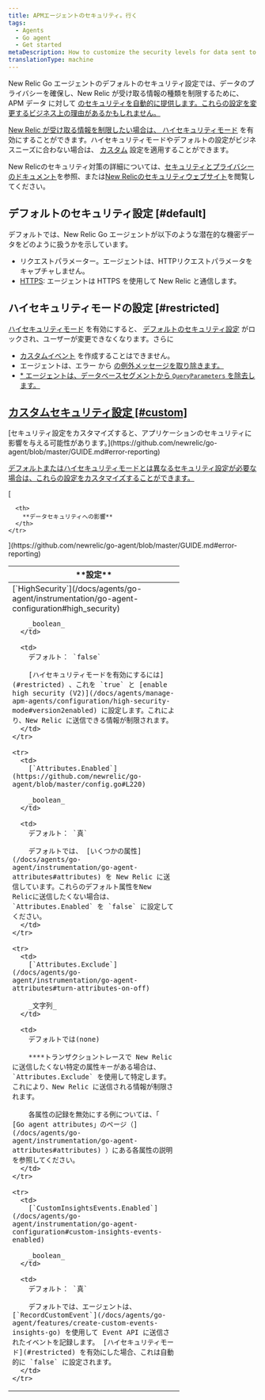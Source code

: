 ```yaml
---
title: APMエージェントのセキュリティ。行く
tags:
  - Agents
  - Go agent
  - Get started
metaDescription: How to customize the security levels for data sent to New Relic from your Go app.
translationType: machine
---
```


New Relic Go エージェントのデフォルトのセキュリティ設定では、データのプライバシーを確保し、New Relic が受け取る情報の種類を制限するために、APM データ に対して [のセキュリティを自動的に提供します。これらの設定を変更するビジネス上の理由があるかもしれません。](/docs/using-new-relic/new-relic-security/security/apm-agent-data-security)

[](/docs/using-new-relic/new-relic-security/security/apm-agent-data-security)

[New Relic が受け取る情報を制限したい場合は、 ](/docs/using-new-relic/new-relic-security/security/apm-agent-data-security)[ハイセキュリティモード](#restricted) を有効にすることができます。ハイセキュリティモードやデフォルトの設定がビジネスニーズに合わない場合は、 [カスタム](#custom) 設定を適用することができます。

New Relicのセキュリティ対策の詳細については、[セキュリティとプライバシーのドキュメント](/docs/using-new-relic/new-relic-security/security/security-matters-data-privacy-new-relic)を参照、または[New Relicのセキュリティウェブサイト](https://newrelic.com/security)を閲覧してください。

## デフォルトのセキュリティ設定 [#default]

デフォルトでは、New Relic Go エージェントが以下のような潜在的な機密データをどのように扱うかを示しています。

* リクエストパラメーター。エージェントは、HTTPリクエストパラメータをキャプチャしません。
* [HTTPS](/docs/agents/go-agent/instrumentation/go-agent-configuration#use-tls): エージェントは HTTPS を使用して New Relic と通信します。

## ハイセキュリティモードの設定 [#restricted]

[ハイセキュリティモード](/docs/agents/go-agent/instrumentation/go-agent-configuration#high_security) を有効にすると、 [デフォルトのセキュリティ設定](#default) がロックされ、ユーザーが変更できなくなります。さらに

* [カスタムイベント](/docs/agents/go-agent/features/create-custom-events-insights-go) を作成することはできません。
* エージェントは、エラー から [の例外メッセージを取り除きます。](https://github.com/newrelic/go-agent/blob/master/GUIDE.md#error-reporting)
* [* エージェントは、データベースセグメントから `QueryParameters` を除去します。](https://github.com/newrelic/go-agent/blob/master/GUIDE.md#error-reporting)

## [カスタムセキュリティ設定 [#custom]](https://github.com/newrelic/go-agent/blob/master/GUIDE.md#error-reporting)

<Callout variant="caution">
  [セキュリティ設定をカスタマイズすると、アプリケーションのセキュリティに影響を与える可能性があります。](https://github.com/newrelic/go-agent/blob/master/GUIDE.md#error-reporting)
</Callout>

[デフォルトまたはハイセキュリティモードとは異なるセキュリティ設定が必要な場合は、これらの設定をカスタマイズすることができます。](https://github.com/newrelic/go-agent/blob/master/GUIDE.md#error-reporting)

<table>
  [<thead>
    <tr>
      <th width="330px">
        **設定**
      </th>

      <th>
        **データセキュリティへの影響**
      </th>
    </tr>
  </thead><tbody>
    <tr>
      <td>
        [`HighSecurity`](/docs/agents/go-agent/instrumentation/go-agent-configuration#high_security)

        _boolean_
      </td>

      <td>
        デフォルト： `false`

        [ハイセキュリティモードを有効にするには](#restricted) 、これを `true` と [enable high security (V2)](/docs/agents/manage-apm-agents/configuration/high-security-mode#version2enabled) に設定します。これにより、New Relic に送信できる情報が制限されます。
      </td>
    </tr>

    <tr>
      <td>
        [`Attributes.Enabled`](https://github.com/newrelic/go-agent/blob/master/config.go#L220)

        _boolean_
      </td>

      <td>
        デフォルト： `真`

        デフォルトでは、 [いくつかの属性](/docs/agents/go-agent/instrumentation/go-agent-attributes#attributes) を New Relic に送信しています。これらのデフォルト属性をNew Relicに送信したくない場合は、 `Attributes.Enabled` を `false` に設定してください。
      </td>
    </tr>

    <tr>
      <td>
        [`Attributes.Exclude`](/docs/agents/go-agent/instrumentation/go-agent-attributes#turn-attributes-on-off)

        _文字列_
      </td>

      <td>
        デフォルトでは(none)

        ****トランザクショントレースで New Relic に送信したくない特定の属性キーがある場合は、 `Attributes.Exclude` を使用して特定します。これにより、New Relic に送信される情報が制限されます。

        各属性の記録を無効にする例については、「 [Go agent attributes」のページ（](/docs/agents/go-agent/instrumentation/go-agent-attributes#attributes) ）にある各属性の説明を参照してください。
      </td>
    </tr>

    <tr>
      <td>
        [`CustomInsightsEvents.Enabled`](/docs/agents/go-agent/instrumentation/go-agent-configuration#custom-insights-events-enabled)

        _boolean_
      </td>

      <td>
        デフォルト： `真`

        デフォルトでは、エージェントは、 [`RecordCustomEvent`](/docs/agents/go-agent/features/create-custom-events-insights-go) を使用して Event API に送信されたイベントを記録します。 [ハイセキュリティモード](#restricted) を有効にした場合、これは自動的に `false` に設定されます。
      </td>
    </tr>
  </tbody>](https://github.com/newrelic/go-agent/blob/master/GUIDE.md#error-reporting)
</table>